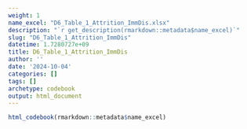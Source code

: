 ```yaml
---
weight: 1
name_excel: "D6_Table_1_Attrition_ImmDis.xlsx"
description: "`r get_description(rmarkdown::metadata$name_excel)`"
slug: "D6_Table_1_Attrition_ImmDis"
datetime: 1.7280727e+09
title: D6_Table_1_Attrition_ImmDis
author: ''
date: '2024-10-04'
categories: []
tags: []
archetype: codebook
output: html_document
---
```


```r
html_codebook(rmarkdown::metadata$name_excel)
```
